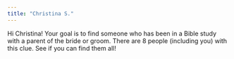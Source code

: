```yaml
---
title: "Christina S."
---
```


Hi Christina! Your goal is to find someone who has been in a Bible study with a parent of the bride or groom. There are 8 people (including you) with this clue. See if you can find them all!
